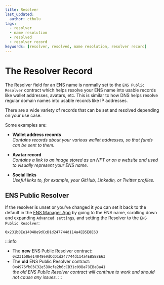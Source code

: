 ```yaml
---
title: Resolver
last_updated:
  author: cthulu
tags:
  - resolver
  - name resolution
  - resolved
  - resolver record
keywords: [resolver, resolved, name resolution, resolver record]
---
```


# The Resolver Record

The Resolver field for an ENS name is normally set to the `ENS Public Resolver` contract which helps resolve your ENS name into usable records like wallet addresses, avatars, etc. This is similar to how DNS helps resolve regular domain names into usable records like IP addresses.

There are a wide variety of records that can be set and resolved depending on your use case.

Some examples are:

 - **Wallet address records**  
 *Contains records about your various wallet addresses, so that funds can be sent to them.*
  
 - **Avatar record**  
 *Contains a link to an image stored as an NFT or on a website and used to visually represent your ENS name.*
  
 - **Social links**  
 *Useful links to, for example, your GitHub, LinkedIn, or Twitter profiles.*

## ENS Public Resolver
If the resolver is unset or you've changed it you can set it back to the default in the [ENS Manager App](https://app.ens.domains) by going to the ENS name, scrolling down and expanding `Advanced settings`, and setting the Resolver to the `ENS Public Resolver`:
```
0x231b0Ee14048e9dCcD1d247744d114a4EB5E8E63 
```

:::info
 - The **new** ENS Public Resolver contract: `0x231b0Ee14048e9dCcD1d247744d114a4EB5E8E63`
 - The **old** ENS Public Resolver contract: `0x4976fb03C32e5B8cfe2b6cCB31c09Ba78EBaBa41`  
   _the old ENS Public Resolver contract will continue to work and should not cause any issues._
:::